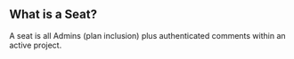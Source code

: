 ## What is a Seat?

A seat is all Admins (plan inclusion) plus authenticated comments within an active project. 

